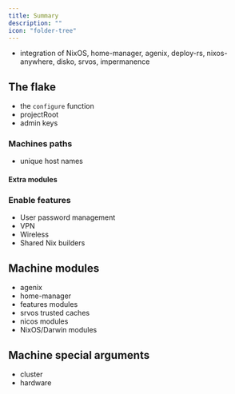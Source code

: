 ```yaml
---
title: Summary
description: ""
icon: "folder-tree"
---
```


- integration of NixOS, home-manager, agenix, deploy-rs, nixos-anywhere, disko, srvos, impermanence

## The flake

- the `configure` function
- projectRoot
- admin keys

### Machines paths

- unique host names

#### Extra modules

### Enable features

- User password management
- VPN
- Wireless
- Shared Nix builders

## Machine modules

- agenix
- home-manager
- features modules
- srvos trusted caches
- nicos modules
- NixOS/Darwin modules

## Machine special arguments

- cluster
- hardware

